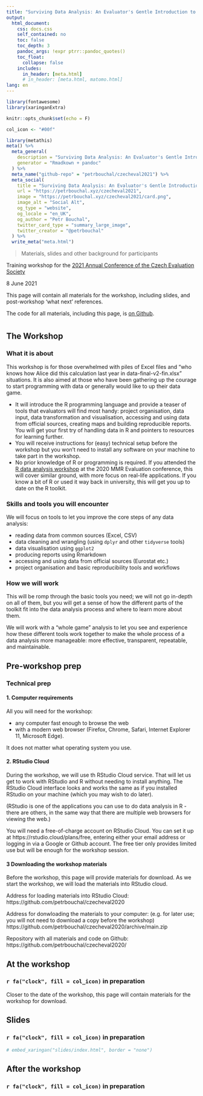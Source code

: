 ```yaml
---
title: "Surviving Data Analysis: An Evaluator's Gentle Introduction to R"
output:
  html_document:
    css: docs.css
    self_contained: no
    toc: false
    toc_depth: 3
    pandoc_args: !expr ptrr::pandoc_quotes()
    toc_float:
      collapse: false
    includes:
      in_header: [meta.html]
      # in_header: [meta.html, matomo.html]
lang: en
---
```


```r
library(fontawesome)
library(xaringanExtra)

knitr::opts_chunk$set(echo = F)

col_icon <- "#00f"
```


```r
library(metathis)
meta() %>%
  meta_general(
    description = "Surviving Data Analysis: An Evaluator's Gentle Introduction to R",
    generator = "Rmadkown + pandoc"
  ) %>% 
  meta_name("github-repo" = "petrbouchal/czecheval2021") %>% 
  meta_social(
    title = "Surviving Data Analysis: An Evaluator's Gentle Introduction to R",
    url = "https://petrbouchal.xyz/czecheval2021",
    image = "https://petrbouchal.xyz/czecheval2021/card.png",
    image_alt = "Social Alt",
    og_type = "website",
    og_locale = "en_UK",
    og_author = "Petr Bouchal",
    twitter_card_type = "summary_large_image",
    twitter_creator = "@petrbouchal"
  ) %>% 
  write_meta("meta.html")
```

> Materials, slides and other background for participants

Training workshop for the [2021 Annual Conference of the Czech Evaluation Society](https://czecheval.cz/cs/Konference/Konference-CES-2021)

8 June 2021

This page will contain all materials for the workshop, including slides, and post-workshop 'what next' references. 

The code for all materials, including this page, is [on Github](https://github.com/petrbouchal/).

# {.tabset}

## The Workshop

### What it is about

This workshop is for those overwhelmed with piles of Excel files and “who knows how Alice did this calculation last year in data-final-v2-fin.xlsx” situations. It is also aimed at those who have been gathering up the courage to start programming with data or generally would like to up their data game.

- It will introduce the R programming language and provide a teaser of tools that evaluators will find most handy: project organisation, data input, data transformation and visualisation, accessing and using data from official sources, creating maps and building reproducible reports. You will get your first try of handling data in R and pointers to resources for learning further.
- You will receive instructions for (easy) technical setup before the workshop but you won’t need to install any software on your machine to take part in the workshop.
- No prior knowledge of R or programming is required. If you attended the [R data analysis workshop](https://petrbouchal.xyz/eval2020) at the 2020 MMR Evaluation conference, this will cover similar ground, with more focus on real-life applications. If you know a bit of R or used it way back in university, this will get you up to date on the R toolkit.

### Skills and tools you will encounter

We will focus on tools to let you improve the core steps of any data analysis:

- reading data from common sources (Excel, CSV)
- data cleaning and wrangling (using `dplyr` and other `tidyverse` tools)
- data visualisation using `ggplot2`
- producing reports using Rmarkdown
- accessing and using data from official sources (Eurostat etc.)
- project organisation and basic reproducibility tools and workflows

### How we will work

This will be romp through the basic tools you need; we will not go in-depth on all of them, but you will get a sense of how the different parts of the toolkit fit into the data analysis process and where to learn more about them.

We will work with a "whole game" analysis to let you see and experience how these different tools work together to make the whole process of a data analysis more manageable: more effective, transparent, repeatable, and maintainable.

## Pre-workshop prep


### Technical prep

#### 1. Computer requirements

All you will need for the workshop:

- any computer fast enough to browse the web
- with a modern web browser (Firefox, Chrome, Safari, Internet Explorer 11, Microsoft Edge).

It does not matter what operating system you use.

#### 2. RStudio Cloud

During the workshop, we will use th RStudio Cloud service.
That will let us get to work with RStudio and R without needing to install anything. The RStudio Cloud interface looks and works the same as if you installed RStudio on your machine (which you may wish to do later). 

(RStudio is one of the applications you can use to do data analysis in R - there are others, in the same way that there are multiple web browsers for viewing the web.)

You will need a free-of-charge account on RStudio Cloud. You can set it up at https://rstudio.cloud/plans/free, entering either your email address or logging in via a Google or Github account. The free tier only provides limited use but will be enough for the workshop session.

#### 3 Downloading the workshop materials

Before the workshop, this page will provide materials for download. As we start the workshop, we will load the materials into RStudio cloud.

Address for loading materials into RStudio Cloud: https://github.com/petrbouchal/czecheval2020

Address for donwloading the materials to your computer: (e.g. for later use; you will not need to download a copy before the workshop) https://github.com/petrbouchal/czecheval2020/archive/main.zip

Repository with all materials and code on Github: https://github.com/petrbouchal/czecheval2020/

## At the workshop

### `r fa("clock", fill = col_icon)` in preparation

Closer to the date of the workshop, this page will contain materials for the workshop for download.

## Slides 

### `r fa("clock", fill = col_icon)` in preparation

```r
# embed_xaringan("slides/index.html", border = "none")
```


## After the workshop

### `r fa("clock", fill = col_icon)` in preparation

